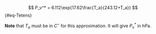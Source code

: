 
$$
P_v^* = 6.112\exp{17.62\frac{T_a}{243.12+T_a}}
$${#eq-Tetens}

**Note** that $T_a$ must be in $C^\circ$ for this approximation.  It will give $P_v^*$ in hPa.
